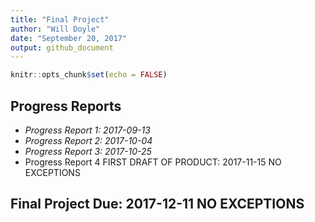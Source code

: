 ```yaml
---
title: "Final Project"
author: "Will Doyle"
date: "September 20, 2017"
output: github_document
---
```


```r
knitr::opts_chunk$set(echo = FALSE)
```


## Progress Reports

- *Progress Report 1: 2017-09-13*
- *Progress Report 2: 2017-10-04*
- *Progress Report 3: 2017-10-25*
- Progress Report 4 FIRST DRAFT OF PRODUCT: 2017-11-15 NO EXCEPTIONS

## Final Project Due: 2017-12-11 NO EXCEPTIONS

